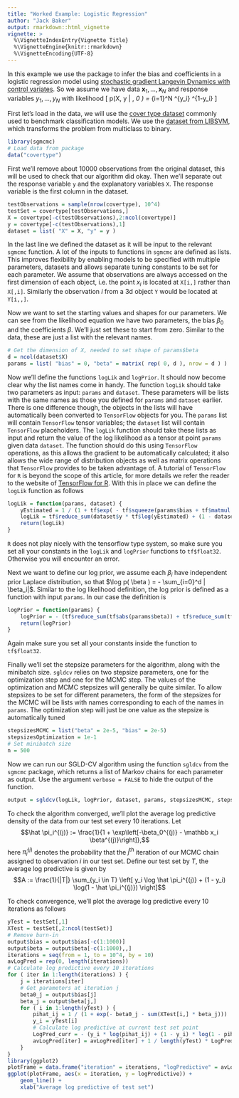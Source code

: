 ```yaml
---
title: "Worked Example: Logistic Regression"
author: "Jack Baker"
output: rmarkdown::html_vignette
vignette: >
  %\VignetteIndexEntry{Vignette Title}
  %\VignetteEngine{knitr::rmarkdown}
  %\VignetteEncoding{UTF-8}
---
```


In this example we use the package to infer the bias and coefficients in a logistic regression model using [stochastic gradient Langevin Dynamics with control variates](https://arxiv.org/pdf/1706.05439.pdf). So we assume we have data $\mathbf x_1, \dots, \mathbf x_N$ and response variables $y_1, \dots, y_N$ with likelihood
\[
    p(\mathbf X, \mathbf y | \beta, \beta_0 ) = \prod_{i=1}^N \left[ \frac{1}{1+e^{-\beta_0 + \mathbf x_i \beta}} \right]^{y_i} \left[ 1 - \frac{1}{1+e^{-\beta_0 + \mathbf x_i \beta}} \right]^{1-y_i}
\]

First let's load in the data, we will use the [cover type dataset](https://archive.ics.uci.edu/ml/datasets/covertype) commonly used to benchmark classification models. We use the [dataset from LIBSVM](https://www.csie.ntu.edu.tw/~cjlin/libsvmtools/datasets/binary.html), which transforms the problem from multiclass to binary.
```r
library(sgmcmc)
# Load data from package
data("covertype")
```

First we'll remove about 10000 observations from the original dataset, this will be used to check that our algorithm did okay. Then we'll separate out the response variable `y` and the explanatory variables `X`. The response variable is the first column in the dataset.
```r
testObservations = sample(nrow(covertype), 10^4)
testSet = covertype[testObservations,]
X = covertype[-c(testObservations),2:ncol(covertype)]
y = covertype[-c(testObservations),1]
dataset = list( "X" = X, "y" = y )
```
In the last line we defined the dataset as it will be input to the relevant `sgmcmc` function. A lot of the inputs to functions in `sgmcmc` are defined as lists. This improves flexibility by enabling models to be specified with multiple parameters, datasets and allows separate tuning constants to be set for each parameter. We assume that observations are always accessed on the first dimension of each object, i.e. the point $x_i$ is located at `X[i,]` rather than `X[,i]`. Similarly the observation $i$ from a 3d object `Y` would be located at `Y[i,,]`.

Now we want to set the starting values and shapes for our parameters. We can see from the likelihood equation we have two parameters, the bias $\beta_0$ and the coefficients $\beta$. We'll just set these to start from zero. Similar to the data, these are just a list with the relevant names.
```r
# Get the dimension of X, needed to set shape of params$beta
d = ncol(dataset$X)
params = list( "bias" = 0, "beta" = matrix( rep( 0, d ), nrow = d ) )
```

Now we'll define the functions `logLik` and `logPrior`. It should now become clear why the list names come in handy. The function `logLik` should take two parameters as input: `params` and `dataset`. These parameters will be lists with the same names as those you defined for `params` and `dataset` earlier. There is one difference though, the objects in the lists will have automatically been converted to `TensorFlow` objects for you. The `params` list will contain `TensorFlow` tensor variables; the `dataset` list will contain `TensorFlow` placeholders. The `logLik` function should take these lists as input and return the value of the log likelihood as a tensor at point `params` given data `dataset`. The function should do this using `TensorFlow` operations, as this allows the gradient to be automatically calculated; it also allows the wide range of distribution objects as well as matrix operations that `TensorFlow` provides to be taken advantage of. A tutorial of `TensorFlow` for `R` is beyond the scope of this article, for more details we refer the reader to the website of [TensorFlow for R](https://tensorflow.rstudio.com/). With this in place we can define the `logLik` function as follows
```r
logLik = function(params, dataset) {
    yEstimated = 1 / (1 + tf$exp( - tf$squeeze(params$bias + tf$matmul(dataset$X, params$beta))))
    logLik = tf$reduce_sum(dataset$y * tf$log(yEstimated) + (1 - dataset$y) * tf$log(1 - yEstimated))
    return(logLik)
}
```
 `R` does not play nicely with the tensorflow type system, so make sure you set all your constants in the `logLik` and `logPrior` functions to `tf$float32`. Otherwise you will encounter an error.

Next we want to define our log prior, we assume each $\beta_i$ have independent prior Laplace distribution, so that $\log p( \beta ) = - \sum_{i=0}^d | \beta_i|$. Similar to the log likelihood definition, the log prior is defined as a function with input `params`. In our case the definition is
```r
logPrior = function(params) {
    logPrior = - (tf$reduce_sum(tf$abs(params$beta)) + tf$reduce_sum(tf$abs(params$bias)))
    return(logPrior)
}
```
Again make sure you set all your constants inside the function to `tf$float32`.

Finally we'll set the stepsize parameters for the algorithm, along with the minibatch size. `sgldcv` relies on two stepsize parameters, one for the optimization step and one for the MCMC step. The values of the optimization and MCMC stepsizes will generally be quite similar. To allow stepsizes to be set for different parameters, the form of the stepsizes for the MCMC will be lists with names corresponding to each of the names in `params`. The optimization step will just be one value as the stepsize is automatically tuned
```r
stepsizesMCMC = list("beta" = 2e-5, "bias" = 2e-5)
stepsizesOptimization = 1e-1
# Set minibatch size
n = 500
```

Now we can run our SGLD-CV algorithm using the function `sgldcv` from the `sgmcmc` package, which returns a list of Markov chains for each parameter as output. Use the argument `verbose = FALSE` to hide the output of the function.
```r
output = sgldcv(logLik, logPrior, dataset, params, stepsizesMCMC, stepsizesOptimization, n, nIters = 1.1e4, verbose = FALSE)
```

To check the algorithm converged, we'll plot the average log predictive density of the data from our test set every 10 iterations. Let $$\hat \pi_i^{(j)} := \frac{1}{1 + \exp\left[-\beta_0^{(j)} - \mathbb x_i \beta^{(j)}\right]},$$
here $\hat \pi_i^{(j)}$ denotes the probability that the $j^{\text{th}}$ iteration of our MCMC chain assigned to observation $i$ in our test set. Define our test set by $T$, the average log predictive is given by
$$A := \frac{1}{|T|} \sum_{y_i \in T} \left[ y_i \log \hat \pi_i^{(j)} + (1 - y_i) \log(1 - \hat \pi_i^{(j)}) \right]$$

To check convergence, we'll plot the average log predictive every 10 iterations as follows
```r
yTest = testSet[,1]
XTest = testSet[,2:ncol(testSet)]
# Remove burn-in
output$bias = output$bias[-c(1:1000)]
output$beta = output$beta[-c(1:1000),,]
iterations = seq(from = 1, to = 10^4, by = 10)
avLogPred = rep(0, length(iterations))
# Calculate log predictive every 10 iterations
for ( iter in 1:length(iterations) ) {
    j = iterations[iter]
    # Get parameters at iteration j
    beta0_j = output$bias[j]
    beta_j = output$beta[j,]
    for ( i in 1:length(yTest) ) {
        pihat_ij = 1 / (1 + exp(- beta0_j - sum(XTest[i,] * beta_j)))
        y_i = yTest[i]
        # Calculate log predictive at current test set point
        LogPred_curr = - (y_i * log(pihat_ij) + (1 - y_i) * log(1 - pihat_ij))
        avLogPred[iter] = avLogPred[iter] + 1 / length(yTest) * LogPred_curr
    }
}
library(ggplot2)
plotFrame = data.frame("iteration" = iterations, "logPredictive" = avLogPred)
ggplot(plotFrame, aes(x = iteration, y = logPredictive)) +
    geom_line() +
    xlab("Average log predictive of test set")
```
